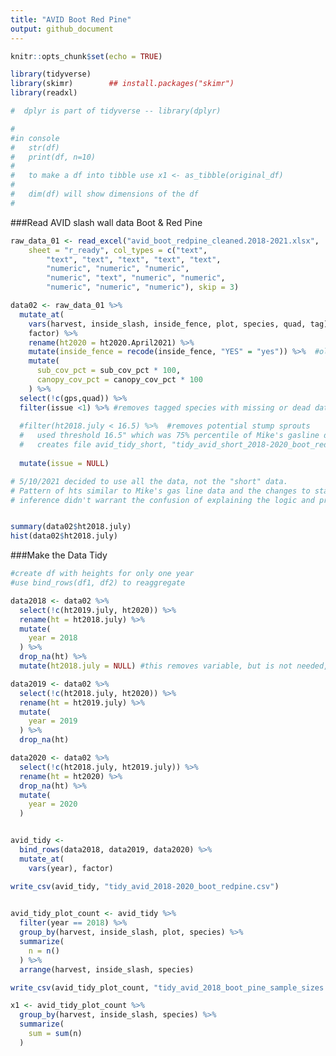 ```yaml
---
title: "AVID Boot Red Pine"
output: github_document
---
```


```r
knitr::opts_chunk$set(echo = TRUE)
```


<!-- 
use this code for comments between chunks
-->


```r

library(tidyverse)
library(skimr)        ## install.packages("skimr")
library(readxl)

#  dplyr is part of tidyverse -- library(dplyr)

#
#in console
#   str(df)
#   print(df, n=10)
#   
#   to make a df into tibble use x1 <- as_tibble(original_df)  
#   
#   dim(df) will show dimensions of the df
#   


```

###Read AVID slash wall data Boot & Red Pine
```r

raw_data_01 <- read_excel("avid_boot_redpine_cleaned.2018-2021.xlsx", 
    sheet = "r_ready", col_types = c("text", 
        "text", "text", "text", "text", "text", 
        "numeric", "numeric", "numeric", 
        "numeric", "text", "numeric", "numeric", 
        "numeric", "numeric", "numeric"), skip = 3)

data02 <- raw_data_01 %>% 
  mutate_at(
    vars(harvest, inside_slash, inside_fence, plot, species, quad, tag),
    factor) %>% 
    rename(ht2020 = ht2020.April2021) %>% 
    mutate(inside_fence = recode(inside_fence, "YES" = "yes")) %>%  #old = new
    mutate(
      sub_cov_pct = sub_cov_pct * 100,
      canopy_cov_pct = canopy_cov_pct * 100
    ) %>% 
  select(!c(gps,quad)) %>% 
  filter(issue <1) %>% #removes tagged species with missing or dead data
  
  #filter(ht2018.july < 16.5) %>%  #removes potential stump sprouts
  #   used threshold 16.5" which was 75% percentile of Mike's gasline data
  #   creates file avid_tidy_short, "tidy_avid_short_2018-2020_boot_redpine.csv
  
  mutate(issue = NULL)

# 5/10/2021 decided to use all the data, not the "short" data.
# Pattern of hts similar to Mike's gas line data and the changes to statistical
# inference didn't warrant the confusion of explaining the logic and process.


summary(data02$ht2018.july)
hist(data02$ht2018.july)
```

###Make the Data Tidy
```r

#create df with heights for only one year
#use bind_rows(df1, df2) to reaggregate

data2018 <- data02 %>% 
  select(!c(ht2019.july, ht2020)) %>% 
  rename(ht = ht2018.july) %>% 
  mutate(
    year = 2018
  ) %>% 
  drop_na(ht) %>% 
  mutate(ht2018.july = NULL) #this removes variable, but is not needed, the variable name was changed

data2019 <- data02 %>% 
  select(!c(ht2018.july, ht2020)) %>% 
  rename(ht = ht2019.july) %>% 
  mutate(
    year = 2019
  ) %>% 
  drop_na(ht) 

data2020 <- data02 %>% 
  select(!c(ht2018.july, ht2019.july)) %>% 
  rename(ht = ht2020) %>% 
  drop_na(ht) %>% 
  mutate(
    year = 2020
  )


avid_tidy <- 
  bind_rows(data2018, data2019, data2020) %>% 
  mutate_at(
    vars(year), factor)

write_csv(avid_tidy, "tidy_avid_2018-2020_boot_redpine.csv")
  

```

```r
avid_tidy_plot_count <- avid_tidy %>% 
  filter(year == 2018) %>% 
  group_by(harvest, inside_slash, plot, species) %>% 
  summarize(
    n = n()
  ) %>% 
  arrange(harvest, inside_slash, species)

write_csv(avid_tidy_plot_count, "tidy_avid_2018_boot_pine_sample_sizes.csv")

x1 <- avid_tidy_plot_count %>% 
  group_by(harvest, inside_slash, species) %>% 
  summarize(
    sum = sum(n)
  )
```


